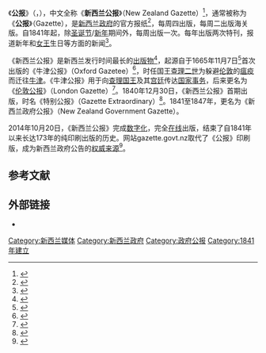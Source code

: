 {{Infobox Newspaper
| name = 公报<br/>Gazette
| image = 
| caption = 
| type = 
| format =
| foundation = 1840年12月30日（正式出版）<ref name="Taylor1868">{{cite book|author=Richard Taylor|title=The Past and Present of New Zealand: With Its Prospects for the Future|url=https://books.google.com/books?id=bv1AAAAAcAAJ&pg=PA307|year=1868|publisher=William Macintosh|pages=307–|access-date=2020-07-03|archive-date=2020-07-15|archive-url=https://web.archive.org/web/20200715115103/https://books.google.com/books?id=bv1AAAAAcAAJ&pg=PA307|dead-url=no}}</ref>
| ceased publication = 
| price = 
| owners = 
| publisher = 
| editor = 
| language = 英语
| circulation =
| headquarters = 
| ISSN = 
| website = {{URL|https://gazette.govt.nz/}}
}}

《'''公报'''》（{{lang-en|Gazette}}，{{lang-mi|Te Kāhiti o Aotearoa}}），中文全称《'''新西兰公报'''》（New Zealand Gazette）<ref>{{cite web|url=http://finance.sina.com.cn/7x24/2018-03-08/doc-ifypnsnx4362624.shtml|title=新西兰：不会对进口中国钢材征收反倾销税|date=2018-03-08|publisher=新浪财经|accessdate=2020-07-03|archive-date=2020-07-04|archive-url=https://web.archive.org/web/20200704143115/http://finance.sina.com.cn/7x24/2018-03-08/doc-ifypnsnx4362624.shtml|dead-url=no}}</ref>，通常被称为《'''公报'''》（Gazette），是[[新西兰|新西兰]][[政府|政府]]的官方报纸<ref>{{cite web|url=https://catalogue.data.govt.nz/dataset/new-zealand-gazette|title=New Zealand Gazette - Datasets|accessdate=2020-07-03|publisher=catalogue.data.govt.nz|archive-date=2020-07-04|archive-url=https://web.archive.org/web/20200704160137/https://catalogue.data.govt.nz/dataset/new-zealand-gazette|dead-url=no}}</ref>，每周四出版，每周二出版海关版。自1841年起，除[[圣诞节|圣诞节]]/[[新年|新年]]期间外，每周出版一次。每年出版两次特刊，报道新年和[[新西兰女王|女王]]生日等方面的新闻<ref>{{cite web |url=https://gazette.govt.nz/ |title=New Zealand Gazette |publisher=gazette.govt.nz |accessdate=2020-07-03 |archive-date=2020-12-10 |archive-url=https://web.archive.org/web/20201210070336/https://gazette.govt.nz/ |dead-url=no }}</ref>。

《新西兰公报》是新西兰发行时间最长的[[出版物|出版物]]<ref>{{cite web|url=https://paperspast.natlib.govt.nz/newspapers/new-zealand-gazette-and-wellington-spectator|title=New Zealand Gazette and Wellington Spectator - Papers Past|accessdate=2020-07-03|publisher=paperspast.natlib.govt.nz|archive-date=2020-07-03|archive-url=https://web.archive.org/web/20200703072621/https://paperspast.natlib.govt.nz/newspapers/new-zealand-gazette-and-wellington-spectator|dead-url=no}}</ref>，起源自于1665年11月7日<ref>{{cite book|author=史考特‧克里斯汀生|title=改变世界的100份文件：从奠基现代科学的牛顿手稿到扭转通讯结构的第一则推特|url=https://books.google.com/books?id=0h8ZDgAAQBAJ&pg=PT41|date=2016-12-20|publisher=大写出版|isbn=978-986-5695-72-9|pages=41–|access-date=2020-07-03|archive-date=2020-07-13|archive-url=https://web.archive.org/web/20200713061154/https://books.google.com/books?id=0h8ZDgAAQBAJ&pg=PT41|dead-url=no}}</ref>首次出版的《牛津公报》（Oxford Gazetee）<ref>{{cite web|url=https://www.thegazette.co.uk/all-notices/content/101318|title=The New Zealand Gazette|accessdate=2020-07-03|publisher=[[London_Gazette|London Gazette]]|archive-date=2020-07-03|archive-url=https://web.archive.org/web/20200703085507/https://www.thegazette.co.uk/all-notices/content/101318|dead-url=no}}</ref>，时任国王[[查理二世_(英格兰)|查理二世]]为躲避[[伦敦|伦敦]]的[[瘟疫|瘟疫]]而迁往[[牛津|牛津]]。《牛津公报》用于向[[查理国王|查理国王]]及其[[宫廷|宫廷]]传达[[国家|国家]][[事务|事务]]，后来更名为《[[伦敦公报|伦敦公报]]》（London Gazette）<ref>{{cite web|url=https://gazette.govt.nz/about-us/|title=About New Zealand Gazette|date=2020-07-03|publisher=gazette.govt.nz|accessdate=2020-07-03|archive-date=2020-10-29|archive-url=https://web.archive.org/web/20201029151826/https://www.gazette.govt.nz/about-us/|dead-url=no}}</ref>。1840年12月30日，《新西兰公报》首期出版，时名《特别公报》（Gazette Extraordinary）<ref name="Day1990">{{cite book|author=Patrick Adam Day|title=The Making of the New Zealand Press: A Study of the Organizational and Political Concerns of New Zealand Newspaper Controllers, 1840-1880|url=https://books.google.com/books?id=rfdoz1AB-aMC&pg=PA14|year=1990|publisher=Victoria University Press|isbn=978-0-86473-089-3|pages=14–|access-date=2020-07-03|archive-date=2020-07-15|archive-url=https://web.archive.org/web/20200715115101/https://books.google.com/books?id=rfdoz1AB-aMC&pg=PA14|dead-url=no}}</ref>。1841至1847年，更名为《新西兰政府公报》（New Zealand Government Gazette）。

2014年10月20日，《新西兰公报》完成[[数字化|数字化]]，完全[[在线|在线]]出版，结束了自1841年以来长达173年的纯印刷出版的历史。网站gazette.govt.nz取代了《公报》印刷版，成为新西兰政府公告的[[权威|权威]][[来源|来源]]<ref>{{cite web|url=https://www.scoop.co.nz/stories/PO1410/S00279/the-new-zealand-gazette-moves-into-the-digital-age.htm|title=The New Zealand Gazette Moves into the Digital Age|date=2014-10-29|website=scoop.co.nz|accessdate=2020-07-03|archive-date=2020-07-04|archive-url=https://web.archive.org/web/20200704160221/https://www.scoop.co.nz/stories/PO1410/S00279/the-new-zealand-gazette-moves-into-the-digital-age.htm|dead-url=no}}</ref>。
==参考文献==
{{reflist}}

==外部链接==
*{{Official website|https://gazette.govt.nz/}}

[[Category:新西兰媒体|Category:新西兰媒体]]
[[Category:新西兰政府|Category:新西兰政府]]
[[Category:政府公报|Category:政府公报]]
[[Category:1841年建立|Category:1841年建立]]
